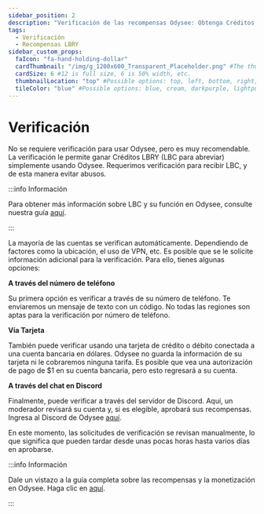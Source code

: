 ---
sidebar_position: 2
description: "Verificación de las recompensas Odysee: Obtenga Créditos LBRY (LBC)"
tags:
  - Verificación
  - Recompensas LBRY
sidebar_custom_props:
  faIcon: "fa-hand-holding-dollar"
  cardThumbnail: "/img/g_1200x600_Transparent_Placeholder.png" #The thumbnail on the category card.
  cardSize: 6 #12 is full size, 6 is 50% width, etc.
  thumbnailLocation: "top" #Possible options: top, left, bottom, right, none
  tileColor: "blue" #Possible options: blue, cream, darkpurple, lightpurple, mauve, orange, pink, none
---

# Verificación

No se requiere verificación para usar Odysee, pero es muy recomendable. La verificación le permite ganar Créditos LBRY (LBC para abreviar) simplemente usando Odysee. Requerimos verificación para recibir LBC, y de esta manera evitar abusos.

:::info Información

Para obtener más información sobre LBC y su función en Odysee, consulte nuestra guía [aquí](/es/category-blockchain/).

:::

La mayoría de las cuentas se verifican automáticamente. Dependiendo de factores como la ubicación, el uso de VPN, etc. Es posible que se le solicite información adicional para la verificación. Para ello, tienes algunas opciones:

**A través del número de teléfono**

Su primera opción es verificar a través de su número de teléfono. Te enviaremos un mensaje de texto con un código. No todas las regiones son aptas para la verificación por número de teléfono.

**Vía Tarjeta** 

También puede verificar usando una tarjeta de crédito o débito conectada a una cuenta bancaria en dólares. Odysee no guarda la información de su tarjeta ni le cobraremos ninguna tarifa. Es posible que vea una autorización de pago de $1 en su cuenta bancaria, pero esto regresará a su cuenta.

**A través del chat en Discord**

Finalmente, puede verificar a través del servidor de Discord. Aquí, un moderador revisará su cuenta y, si es elegible, aprobará sus recompensas. Ingresa al Discord de Odysee [aquí](https://discord.com/invite/sWedwsNWjX).

En este momento, las solicitudes de verificación se revisan manualmente, lo que significa que pueden tardar desde unas pocas horas hasta varios días en aprobarse.

:::info Información

Dale un vistazo a la guía completa sobre las recompensas y la monetización en Odysee. Haga clic en [aquí](/es/category-monetization/).

:::